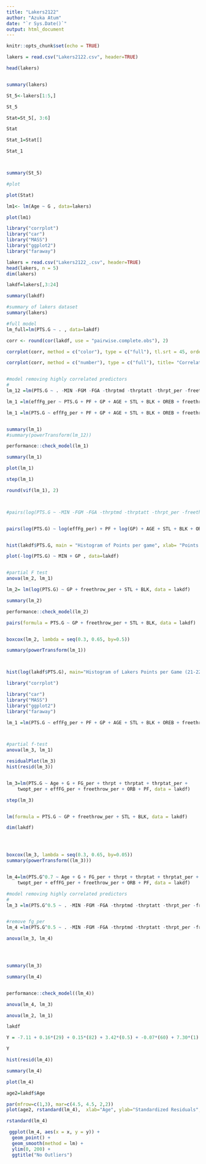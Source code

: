 ```yaml
---
title: "Lakers2122"
author: "Azuka Atum"
date: "`r Sys.Date()`"
output: html_document
---
```


```r
knitr::opts_chunk$set(echo = TRUE)
```


```r
lakers = read.csv("Lakers2122.csv", header=TRUE)

head(lakers)


summary(lakers)

St_5<-lakers[1:5,]

St_5

Stat=St_5[, 3:6]

Stat

Stat_1=Stat[]

Stat_1



summary(St_5)

#plot 

plot(Stat)

lm1<- lm(Age ~ G , data=lakers)

plot(lm1)

```

```r
library("corrplot")
library("car")
library("MASS")
library("ggplot2")
library("faraway")

lakers = read.csv("Lakers2122_.csv", header=TRUE)
head(lakers, n = 5)
dim(lakers)

lakdf=lakers[,3:24]

summary(lakdf)

#summary of lakers dataset
summary(lakers)

#full model
lm_full=lm(PTS.G ~ . , data=lakdf)

corr <- round(cor(lakdf, use = "pairwise.complete.obs"), 2)

corrplot(corr, method = c("color"), type = c("full"), tl.srt = 45, order= 'AOE', addrect = 2, rect.col = 'black', diag = TRUE, tl.pos='d', insig='label_sig', number.cex=0.43, is.corr = TRUE, bg = 'grey')

corrplot(corr, method = c("number"), type = c("full"), title= "Correlation Matrix for Lakers Shooting Predictors", tl.srt = 45, order= 'AOE', addrect = 2, rect.col = 'black', diag = TRUE, tl.pos='d', insig='label_sig', number.cex=0.43, is.corr = TRUE, bg = 'grey')


#model removing highly correlated predictors
#
lm_12 =lm(PTS.G ~ . -MIN -FGM -FGA -thrptmd -thrptatt -thrpt_per -freethrowmd -freethrowatt -OREB -DREB -REB -AST -TOV, data=lakdf)

lm_1 =lm(effFg_per ~ PTS.G + PF + GP + AGE + STL + BLK + OREB + freethrow_per ,data=lakdf)

lm_1 =lm(PTS.G ~ effFg_per + PF + GP + AGE + STL + BLK + OREB + freethrow_per ,data=lakdf)


summary(lm_1)
#summary(powerTransform(lm_12))

performance::check_model(lm_1)

summary(lm_1)

plot(lm_1)

step(lm_1)

round(vif(lm_1), 2)



#pairs(log(PTS.G ~ -MIN -FGM -FGA -thrptmd -thrptatt -thrpt_per -freethrowmd -freethrowatt -OREB -DREB -REB -AST -TOV, data=lakdf)


pairs(log(PTS.G) ~ log(effFg_per) + PF + log(GP) + AGE + STL + BLK + OREB + log(freethrow_per) ,data=lakdf)


hist(lakdf$PTS.G, main = "Histogram of Points per game", xlab= "Points per game", xlim = c(0, 40), ylim = c(0, 10))

plot(-log(PTS.G) ~ MIN + GP , data=lakdf)


#partial F test
anova(lm_2, lm_1)

lm_2= lm(log(PTS.G) ~ GP + freethrow_per + STL + BLK, data = lakdf)

summary(lm_2)

performance::check_model(lm_2)

pairs(formula = PTS.G ~ GP + freethrow_per + STL + BLK, data = lakdf)


boxcox(lm_2, lambda = seq(0.3, 0.65, by=0.5))

summary(powerTransform(lm_1))



hist(log(lakdf$PTS.G), main="Histogram of Lakers Points per Game (21-22)", xlab="PPG")


```

```r

library("corrplot")

library("car")
library("MASS")
library("ggplot2")
library("faraway")

lm_1 =lm(PTS.G ~ effFg_per + PF + GP + AGE + STL + BLK + OREB + freethrow_per ,data=lakdf)



#partial f-test
anova(lm_3, lm_1)

residualPlot(lm_3)
hist(resid(lm_3))


lm_3=lm(PTS.G ~ Age + G + FG_per + thrpt + thrptat + thrptat_per + 
    twopt_per + effFG_per + freethrow_per + ORB + PF, data = lakdf)

step(lm_3)


lm(formula = PTS.G ~ GP + freethrow_per + STL + BLK, data = lakdf)

dim(lakdf)




boxcox(lm_3, lambda = seq(0.3, 0.65, by=0.05))
summary(powerTransform((lm_3)))


lm_4=lm(PTS.G^0.7 ~ Age + G + FG_per + thrpt + thrptat + thrptat_per + 
    twopt_per + effFG_per + freethrow_per + ORB + PF, data = lakdf)

#model removing highly correlated predictors
#
lm_3 =lm(PTS.G^0.5 ~ . -MIN -FGM -FGA -thrptmd -thrptatt -thrpt_per -freethrowmd -freethrowatt -OREB -DREB -REB -AST -TOV, data=lakdf)


#remove fg_per
lm_4 =lm(PTS.G^0.5 ~ . -MIN -FGM -FGA -thrptmd -thrptatt -thrpt_per -freethrowmd -freethrowatt -OREB -DREB -REB -AST -TOV -fg_per, data=lakdf)

anova(lm_3, lm_4)




summary(lm_3)

summary(lm_4)


performance::check_model((lm_4))

anova(lm_4, lm_3) 

anova(lm_2, lm_1)

lakdf

Y = -7.11 + 0.16*(29) + 0.15*(82) + 3.42*(0.5) + -0.07*(60) + 7.30*(1) + 6.33*(0.4) + 0.05*(1.6)

Y

hist(resid(lm_4))

summary(lm_4)

plot(lm_4)

age2=lakdf$Age

par(mfrow=c(1,3), mar=c(4.5, 4.5, 2,2))
plot(age2, rstandard(lm_4),  xlab="Age", ylab="Standardized Residuals", data=lakdf)

rstandard(lm_4)

 ggplot(lm_4, aes(x = x, y = y)) +
  geom_point() +
  geom_smooth(method = lm) +
  ylim(0, 200) +
  ggtitle("No Outliers")

```

